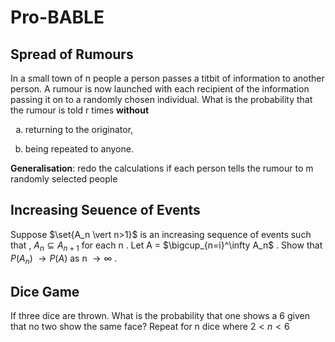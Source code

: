 # Pro-BABLE

## Spread of Rumours
In a small town of n people a person passes a titbit
of information to another person. A rumour is now launched with each recipient of the information passing it on to a randomly chosen individual. What
is the probability that the rumour is told r times $\textbf{without}$ 
 
(a) returning to the originator,
 
(b) being repeated to anyone.
 
$\textbf{Generalisation}$: redo the calculations if
each person tells the rumour to m randomly selected people

## Increasing Seuence of Events

 Suppose $\set{A_n \vert n>1}$ is an increasing
 sequence of events such that , $A_n \subseteq A_{n+1}$ for each n . Let A = $\bigcup_{n=i}^\infty A_n$ .  Show that
 $P(A_n)$ $\rightarrow P(A)$ as n $\rightarrow \infty$ .


## Dice Game

 If three dice are thrown. What is the probability that one shows a
 6 given that no two show the same face? Repeat for n dice where $2 < n < 6$
 
